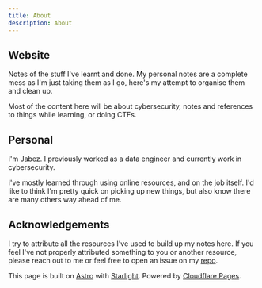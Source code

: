 ```yaml
---
title: About
description: About
---
```


## Website

Notes of the stuff I've learnt and done. My personal notes are a complete mess as I'm just taking them as I go, here's my attempt to organise them and clean up.

Most of the content here will be about cybersecurity, notes and references to things while learning, or doing CTFs.

## Personal

I'm Jabez. I previously worked as a data engineer and currently work in cybersecurity.

I've mostly learned through using online resources, and on the job itself. I'd like to think I'm pretty quick on picking up new things, but also know there are many others way ahead of me.

## Acknowledgements

I try to attribute all the resources I've used to build up my notes here. If you feel I've not properly attributed something to you or another resource, please reach out to me or feel free to open an issue on my [repo](https://github.com/jabeztay/jabeztay.com).

This page is built on [Astro](https://astro.build/) with [Starlight](https://starlight.astro.build/).
Powered by [Cloudflare Pages](https://pages.cloudflare.com/).
